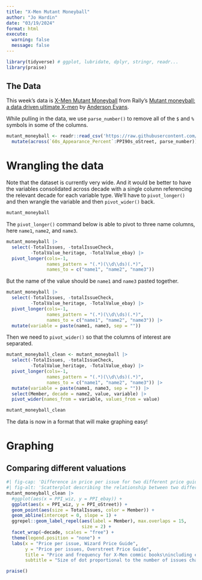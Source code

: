 ```yaml
---
title: "X-Men Mutant Moneyball"
author: "Jo Hardin"
date: "03/19/2024"
format: html
execute:
  warning: false
  message: false
---
```



```r
library(tidyverse) # ggplot, lubridate, dplyr, stringr, readr...
library(praise)
```


## The Data

This week's data is [X-Men Mutant Moneyball](https://github.com/EliCash82/mutantmoneyball) from Rally's [Mutant moneyball: a data driven ultimate X-men](https://rallyrd.com/mutant-moneyball-a-data-driven-ultimate-x-men/) by [Anderson Evans](https://github.com/EliCash82). 

While pulling in the data, we use `parse_number()` to remove all of the `$` and `%` symbols in some of the columns.

```r
mutant_moneyball <- readr::read_csv('https://raw.githubusercontent.com/rfordatascience/tidytuesday/master/data/2024/2024-03-19/mutant_moneyball.csv') |>
  mutate(across(`60s_Appearance_Percent`:PPI90s_oStreet, parse_number))
```

# Wrangling the data

Note that the dataset is currently very wide. And it would be better to have the variables consolidated across decade with a single column referencing the relevant decade for each variable type.  We'll have to `pivot_longer()` and then wrangle the variable and then `pivot_wider()` back. 

```r
mutant_moneyball
```


The `pivot_longer()` command below is able to pivot to three name columns, here `name1`, `name2`, and `name3`.  

```r
mutant_moneyball |>
  select(-TotalIssues, -totalIssueCheck, 
         -TotalValue_heritage, -TotalValue_ebay) |>
  pivot_longer(cols=-1,
               names_pattern = "(.*)(\\d\\ds)(.*)", 
               names_to = c("name1", "name2", "name3"))
```


But the name of the value should be `name1` and `name3` pasted together.

```r
mutant_moneyball |>
  select(-TotalIssues, -totalIssueCheck, 
         -TotalValue_heritage, -TotalValue_ebay) |>
  pivot_longer(cols=-1,
               names_pattern = "(.*)(\\d\\ds)(.*)", 
               names_to = c("name1", "name2", "name3")) |>
  mutate(variable = paste(name1, name3, sep = "")) 
```

Then we need to `pivot_wider()` so that the columns of interest are separated.

```r
mutant_moneyball_clean <- mutant_moneyball |>
  select(-TotalIssues, -totalIssueCheck, 
         -TotalValue_heritage, -TotalValue_ebay) |>
  pivot_longer(cols=-1,
               names_pattern = "(.*)(\\d\\ds)(.*)", 
               names_to = c("name1", "name2", "name3")) |>
  mutate(variable = paste(name1, name3, sep = "")) |>
  select(Member, decade = name2, value, variable) |>
  pivot_wider(names_from = variable, values_from = value)

mutant_moneyball_clean
```

The data is now in a format that will make graphing easy!

# Graphing

## Comparing different valuations

```r
#| fig-cap: 'Difference in price per issue for two different price guides: Wizard and Overstreet. Note that the Overstreet Price Guide consistently estimates the issues as higher priced than the Wizard Price Guide.'
#| fig-alt: 'Scatterplot describing the relationship between two different price guides for issues of X-Men comics.  The two price guides are very strongly correlated, but the Overstreet Price Guide estimates that the issues are substantially more expensive that what the Wizard Price Guide estimates.  The graphs are faceted by decade (1960 to 1990).  The same trends are seen for each decade, but the older issues are a lot more expensive.'
mutant_moneyball_clean |>
  #ggplot(aes(x = PPI_wiz, y = PPI_ebay)) + 
  ggplot(aes(x = PPI_wiz, y = PPI_oStreet)) + 
  geom_point(aes(size = TotalIssues, color = Member)) +
  geom_abline(intercept = 0, slope = 1) + 
  ggrepel::geom_label_repel(aes(label = Member), max.overlaps = 15,
                            size = 2) +
  facet_wrap(~decade, scales = "free") + 
  theme(legend.position = "none") +
  labs(x = "Price per issue, Wizard Price Guide",
       y = "Price per issues, Overstreet Price Guide",
       title = "Price and frequency for X-Men commic books\nincluding each of the given characters",
       subtitle = "Size of dot proportional to the number of issues character appeared in")
```


```r
praise()
```


